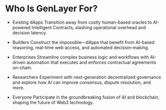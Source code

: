 # Who Is GenLayer For?

- Existing dApps
Transition away from costly human-based oracles to AI-powered Intelligent Contracts, slashing operational overhead and decision latency.

- Builders
Construct the impossible—dApps that benefit from AI-based reasoning, real-time web access, and automated decision-making.

- Enterprises
Streamline complex business logic and workflows with AI-driven automation that executes and enforces contractual agreements on-chain.

- Researchers
Experiment with next-generation decentralized governance and explore how AI can improve consensus, dispute resolution, and more.

- Everyone
Participate in the groundbreaking fusion of AI and blockchain, shaping the future of Web3 technology.
